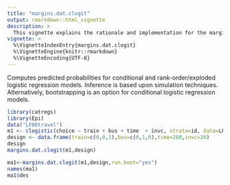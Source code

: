 ```yaml
---
title: "margins.dat.clogit"
output: rmarkdown::html_vignette
description: >
  This vignette explains the rationale and implementation for the margins.dat.clogit function.
vignette: >
  %\VignetteIndexEntry{margins.dat.clogit}
  %\VignetteEngine{knitr::rmarkdown}
  %\VignetteEncoding{UTF-8}
---
```


Computes predicted probabilities for conditional and rank-order/exploded logistic regression models. Inference is based upon simulation techniques. Alternatively, bootstrapping is an option for conditional logistic regression models.


```r
library(catregs)
library(Epi)
data("LF06travel")
m1 <- clogistic(choice ~ train + bus + time  + invc, strata=id, data=LF06travel)
design <- data.frame(train=c(0,0,1),bus=c(0,1,0),time=200,invc=20)
design
margins.dat.clogit(m1,design)

ma1<-margins.dat.clogit(m1,design,run.boot="yes")
names(ma1)
ma1$des
```
